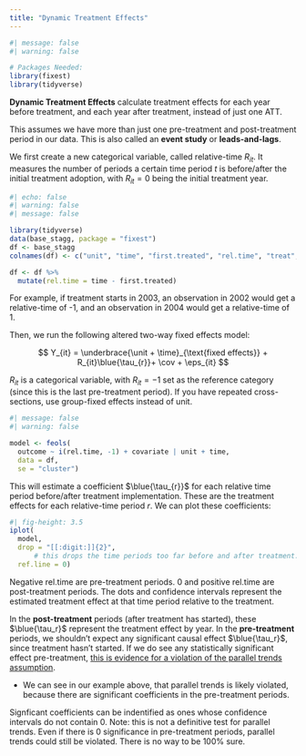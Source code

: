 ```yaml
---
title: "Dynamic Treatment Effects"
---
```


```r
#| message: false
#| warning: false

# Packages Needed:
library(fixest)
library(tidyverse)
```

**Dynamic Treatment Effects** calculate treatment effects for each year before treatment, and each year after treatment, instead of just one ATT.

::: small
This assumes we have more than just one pre-treatment and post-treatment period in our data. This is also called an **event study** or **leads-and-lags**.
:::

We first create a new categorical variable, called relative-time $R_{it}$. It measures the number of periods a certain time period $t$ is before/after the initial treatment adoption, with $R_{it} = 0$ being the initial treatment year.

```r
#| echo: false
#| warning: false
#| message: false

library(tidyverse)
data(base_stagg, package = "fixest")
df <- base_stagg
colnames(df) <- c("unit", "time", "first.treated", "rel.time", "treat", "te", "covariate", "outcome")
```

```r
df <- df %>%
  mutate(rel.time = time - first.treated)
```

::: small
For example, if treatment starts in 2003, an observation in 2002 would get a relative-time of -1, and an observation in 2004 would get a relative-time of 1.
:::

Then, we run the following altered two-way fixed effects model:

$$
Y_{it} = \underbrace{\unit + \time}_{\text{fixed effects}} + R_{it}\blue{\tau_{r}}+ \cov + \eps_{it}
$$

::: small
$R_{it}$ is a categorical variable, with $R_{it} = -1$ set as the reference category (since this is the last pre-treatment period). If you have repeated cross-sections, use group-fixed effects instead of unit.
:::

```r
#| message: false
#| warning: false

model <- feols(
  outcome ~ i(rel.time, -1) + covariate | unit + time,
  data = df,
  se = "cluster")
```

This will estimate a coefficient $\blue{\tau_{r}}$ for each relative time period before/after treatment implementation. These are the treatment effects for each relative-time period $r$. We can plot these coefficients:

```r
#| fig-height: 3.5
iplot(
  model,
  drop = "[[:digit:]]{2}",
      # this drops the time periods too far before and after treatment.
  ref.line = 0)
```

::: small
Negative rel.time are pre-treatment periods. 0 and positive rel.time are post-treatment periods. The dots and confidence intervals represent the estimated treatment effect at that time period relative to the treatment.
:::

In the **post-treatment** periods (after treatment has started), these $\blue{\tau_r}$ represent the treatment effect by year. In the **pre-treatment** periods, we shouldn't expect any significant causal effect $\blue{\tau_r}$, since treatment hasn't started. If we do see any statistically significant effect pre-treatment, [this is evidence for a violation of the parallel trends assumption]{.underline}.

-   We can see in our example above, that parallel trends is likely violated, because there are significant coefficients in the pre-treatment periods.

::: small
Signficant coefficients can be indentified as ones whose confidence intervals do not contain 0. Note: this is not a definitive test for parallel trends. Even if there is 0 significance in pre-treatment periods, parallel trends could still be violated. There is no way to be 100% sure.
:::

<br />
